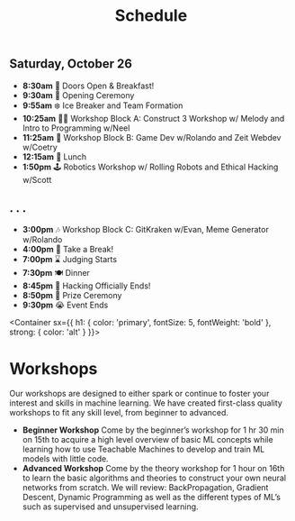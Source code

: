 
<Header sx={{ bg: 'accent' }}>


# Schedule

</Header>


<Schedule>


## Saturday, October 26

- **8:30am** 👋 Doors Open & Breakfast!
- **9:30am** 📢 Opening Ceremony
- **9:55am** ❄️ Ice Breaker and Team Formation
- **10:25am** 👩‍💻 Workshop Block A: Construct 3 Workshop w/ Melody and Intro to Programming w/Neel
- **11:25am** 🔰 Workshop Block B: Game Dev w/Rolando and Zeit Webdev w/Coetry
- **12:15am** 🧙 Lunch
- **1:50pm** 🕹 Robotics Workshop w/ Rolling Robots and Ethical Hacking w/Scott

## . . .

- **3:00pm** 🎶 Workshop Block C: GitKraken w/Evan, Meme Generator w/Rolando
- **4:00pm** 👾 Take a Break!
- **7:00pm** ⌛ Judging Starts
- **7:30pm** 🍽️ Dinner
- **8:45pm** 🛑 Hacking Officially Ends!
- **8:50pm** 📢 Prize Ceremony
- **9:30pm** 😭 Event Ends

</Schedule>


<Container 
  sx={{
    h1: {
      color: 'primary',
      fontSize: 5,
      fontWeight: 'bold'
    },
    strong: {
      color: 'alt'
    }
  }}>


# Workshops

Our workshops are designed to either spark or continue to foster your interest and skills in machine learning. We have created first-class quality workshops to fit any skill level, from beginner to advanced.

<FAQ>


- **Beginner Workshop**
  Come by the beginner’s workshop for 1 hr 30 min on 15th to acquire a high level overview of basic ML concepts while learning how to use Teachable Machines to develop and train ML models with little code.
- **Advanced Workshop**
  Come by the theory workshop for 1 hour on 16th to learn the basic algorithms and theories to construct your own neural networks from scratch. We will review: BackPropagation, Gradient Descent, Dynamic Programming as well as the different types of ML’s such as supervised and unsupervised learning.

</FAQ>


</Container>

